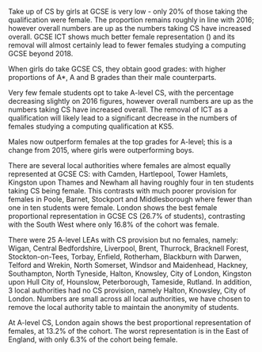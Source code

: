 
Take up of CS by girls at GCSE is very low - only 20% of those taking the qualification were female. The proportion remains roughly in line with 2016; however overall numbers are up as the numbers taking CS have increased overall. GCSE ICT shows much better female representation () and its removal will almost certainly lead to fewer females studying a computing GCSE beyond 2018.
 
When girls do take GCSE CS, they obtain good grades: with higher proportions of A\*, A and B grades than their male counterparts.
 
Very few female students opt to take A-level CS, with the percentage decreasing slightly on 2016 figures, however overall numbers are up as the numbers taking CS have increased overall. The removal of ICT as a qualification will likely lead to a significant decrease in the numbers of females studying a computing qualification at KS5.  
 
Males now outperform females at the top grades for A-level; this is a change from 2015, where girls were outperforming boys.

There are several local authorities where females are almost equally represented at GCSE CS: with Camden, Hartlepool, Tower Hamlets, Kingston upon Thames and Newham all having roughly four in ten students taking CS being female. This contrasts with much poorer provision for females in Poole, Barnet, Stockport and Middlesborough where fewer than one in ten students were female. London shows the best female proportional representation in GCSE CS (26.7% of students), contrasting with the South West where only 16.8% of the cohort was female.

There were 25 A-level LEAs with CS provision but no females, namely: Wigan, Central Bedfordshire, Liverpool, Brent, Thurrock, Bracknell Forest, Stockton-on-Tees, Torbay, Enfield, Rotherham, Blackburn with Darwen, Telford and Wrekin, North Somerset, Windsor and Maidenhead, Hackney, Southampton, North Tyneside, Halton, Knowsley, City of London, Kingston upon Hull City of, Hounslow, Peterborough, Tameside, Rutland. In addition, 3 local authorities had no CS provision, namely Halton, Knowsley, City of London. Numbers are small across all local authorities, we have chosen to remove the local authority table to maintain the anonymity of students.

At A-level CS, London again shows the best proportional representation of females, at 13.2% of the cohort. The worst representation is in the East of England, with only 6.3% of the cohort being female.


